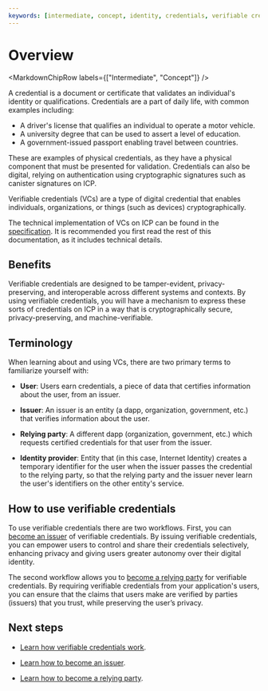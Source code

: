 ```yaml
---
keywords: [intermediate, concept, identity, credentials, verifiable credentials]
---
```



# Overview

<MarkdownChipRow labels={["Intermediate", "Concept"]} />

A credential is a document or certificate that validates an individual's identity or qualifications. Credentials are a part of daily life, with common examples including:

- A driver's license that qualifies an individual to operate a motor vehicle.
- A university degree that can be used to assert a level of education.
- A government-issued passport enabling travel between countries.

These are examples of physical credentials, as they have a physical component that must be presented for validation. Credentials can also be digital, relying on authentication using cryptographic signatures such as canister signatures on ICP.

Verifiable credentials (VCs) are a type of digital credential that enables individuals, organizations, or things (such as devices) cryptographically.

The technical implementation of VCs on ICP can be found in the [specification](https://github.com/dfinity/internet-identity/blob/main/docs/vc-spec.md). It is recommended you first read the rest of this documentation, as it includes technical details.

## Benefits

Verifiable credentials are designed to be tamper-evident, privacy-preserving, and interoperable across different systems and contexts. By using verifiable credentials, you will have a mechanism to express these sorts of credentials on ICP in a way that is cryptographically secure, privacy-preserving, and machine-verifiable.

## Terminology

When learning about and using VCs, there are two primary terms to familiarize yourself with:

- **User**: Users earn credentials, a piece of data that certifies information about the user, from an issuer.

- **Issuer**: An issuer is an entity (a dapp, organization, government, etc.) that verifies information about the user.

- **Relying party**: A different dapp (organization, government, etc.) which requests certified credentials for that user from the issuer.

- **Identity provider**: Entity that (in this case, Internet Identity) creates a temporary identifier for the user when the issuer passes the credential to the relying party, so that the relying party and the issuer never learn the user's identifiers on the other entity's service.

## How to use verifiable credentials

To use verifiable credentials there are two workflows. First, you can [become an issuer](issuer.mdx) of verifiable credentials. By issuing verifiable credentials, you can empower users to control and share their credentials selectively, enhancing privacy and giving users greater autonomy over their digital identity.

The second workflow allows you to [become a relying party](relying-party.mdx) for verifiable credentials. By requiring verifiable credentials from your application's users,  you can ensure that the claims that users make are verified by parties (issuers) that you trust, while preserving the user’s privacy.

## Next steps

- [Learn how verifiable credentials work](how-it-works.mdx).

- [Learn how to become an issuer](issuer.mdx).

- [Learn how to become a relying party](relying-party.mdx).
